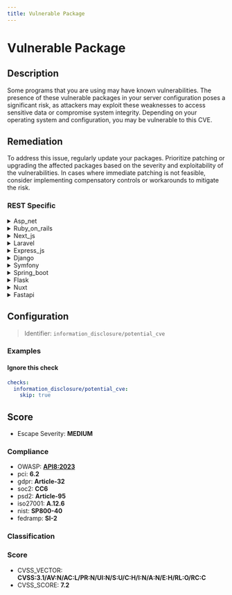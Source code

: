 ```yaml
---
title: Vulnerable Package
---
```


# Vulnerable Package

## Description

Some programs that you are using may have known vulnerabilities. The presence of these vulnerable packages in your server configuration poses a significant risk, as attackers may exploit these weaknesses to access sensitive data or compromise system integrity. Depending on your operating system and configuration, you may be vulnerable to this CVE.


## Remediation

To address this issue, regularly update your packages. Prioritize patching or upgrading the affected packages based on the severity and exploitability of the vulnerabilities. In cases where immediate patching is not feasible, consider implementing compensatory controls or workarounds to mitigate the risk.



### REST Specific

<details>
    <summary>Asp_net</summary>

Ensure that your ASP.NET framework is updated to the latest version to patch known vulnerabilities. Regularly check for security advisories from Microsoft and apply updates or patches as soon as they are released. Additionally, review your application's code to identify and fix any custom code that may introduce security issues.

</details>

<details>
    <summary>Ruby_on_rails</summary>

Ensure that all your Ruby on Rails gems are updated to the latest versions by regularly running 'bundle update' and checking for security advisories related to your project dependencies. Additionally, use tools like 'bundler-audit' to scan for vulnerable versions of gems and apply recommended updates or patches promptly. Always test the updates in a development or staging environment before deploying to production to avoid unexpected issues.

</details>

<details>
    <summary>Next_js</summary>

Ensure that your Next.js application is using the latest stable version of the framework by running 'npm install next@latest' or 'yarn add next@latest'. Regularly check for updates and apply them as they are released. Additionally, review your dependencies for any known vulnerabilities using tools like 'npm audit' or 'yarn audit' and update them accordingly. Follow best practices for secure coding to prevent introducing new vulnerabilities.

</details>

<details>
    <summary>Laravel</summary>

Ensure that your Laravel framework and all associated packages are updated to their latest versions. Use the `composer update` command to update dependencies and apply security patches. Regularly check for security advisories related to Laravel and its packages, and review your code to follow best practices for security, such as using Laravel's built-in security features like CSRF protection, validation, and authentication mechanisms.

</details>

<details>
    <summary>Express_js</summary>

Ensure that all dependencies are up-to-date by regularly running 'npm update' and 'npm audit' to identify and fix vulnerable packages. Implement automated dependency checks as part of your continuous integration process. Additionally, consider using tools like Snyk or Dependabot for real-time alerts and automated pull requests to update vulnerable packages.

</details>

<details>
    <summary>Django</summary>

Ensure that your Django application is using the latest stable version by regularly updating the framework and its dependencies. Apply security patches promptly, follow Django's security guidelines, and conduct periodic security reviews of your codebase.

</details>

<details>
    <summary>Symfony</summary>

Ensure that your Symfony framework and all associated packages are updated to their latest versions. Regularly check for security advisories related to Symfony and promptly apply updates or patches as they are released. Use the Symfony Security Checker or similar tools to detect vulnerable packages and follow the recommended steps to address any identified issues.

</details>

<details>
    <summary>Spring_boot</summary>

Ensure that your Spring Boot application is using the latest stable version of the framework. Regularly check for updates and apply them to address known vulnerabilities. Additionally, follow best practices for dependency management by using tools like Maven or Gradle to automatically manage and update your project's dependencies.

</details>

<details>
    <summary>Flask</summary>

Ensure that all Flask applications are updated to the latest version to mitigate known vulnerabilities. Use Flask extensions and libraries that are actively maintained and regularly updated. Regularly check for security advisories related to Flask and its extensions. Implement proper input validation and output encoding to prevent common web application vulnerabilities such as XSS and SQL injection. Additionally, consider using tools like Flask-Talisman to enforce security headers and Flask-SeaSurf to protect against CSRF attacks.

</details>

<details>
    <summary>Nuxt</summary>

Ensure that your Nuxt.js application dependencies are up-to-date by regularly checking for updates and applying them. Use tools like npm audit or yarn audit to identify and fix known vulnerabilities in packages. Additionally, consider setting up automated dependency monitoring with services like Dependabot or Snyk to receive alerts and patches for new security issues.

</details>

<details>
    <summary>Fastapi</summary>

To remediate vulnerabilities in the FastAPI framework, ensure that you are using the latest stable version of FastAPI by updating the package with 'pip install --upgrade fastapi'. Regularly check for security advisories and apply updates or patches as soon as they are released. Additionally, review and follow FastAPI's security guidelines to harden your application against potential threats.

</details>

## Configuration

> Identifier: `information_disclosure/potential_cve`



### Examples



#### Ignore this check

```yaml
checks:
  information_disclosure/potential_cve:
    skip: true
```




## Score

- Escape Severity: **<span className="medium-severity">MEDIUM</span>**

### Compliance

- OWASP: **[API8:2023](https://github.com/OWASP/API-Security/blob/master/editions/2023/en/0xa8-security-misconfiguration.md)**
- pci: **6.2**
- gdpr: **Article-32**
- soc2: **CC6**
- psd2: **Article-95**
- iso27001: **A.12.6**
- nist: **SP800-40**
- fedramp: **SI-2**

### Classification






### Score

- CVSS_VECTOR: **CVSS:3.1/AV:N/AC:L/PR:N/UI:N/S:U/C:H/I:N/A:N/E:H/RL:O/RC:C**
- CVSS_SCORE: **7.2**

